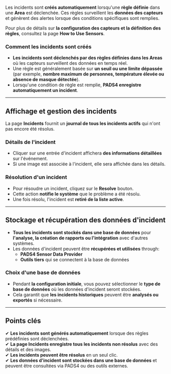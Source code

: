 Les incidents sont **créés automatiquement** lorsqu'une **règle définie** dans une **Area** est déclenchée. Ces règles surveillent les **données des capteurs** et génèrent des alertes lorsque des conditions spécifiques sont remplies.

Pour plus de détails sur **la configuration des capteurs et la définition des règles**, consultez la page **How to Use Sensors**.

### **Comment les incidents sont créés**

* **Les incidents sont déclenchés par des règles définies dans les Areas** où les capteurs surveillent des données en temps réel.
* Une règle est généralement basée sur **un seuil ou une limite dépassée** (par exemple, **nombre maximum de personnes, température élevée ou absence de masque détectée**).
* Lorsqu'une condition de règle est remplie, **PADS4 enregistre automatiquement un incident**.

***

## **Affichage et gestion des incidents**

La page **Incidents** fournit un **journal de tous les incidents actifs** qui n'ont pas encore été résolus.

### **Détails de l'incident**

* Cliquer sur une entrée d'incident affichera **des informations détaillées** sur l'événement.
* Si une image est associée à l'incident, elle sera affichée dans les détails.

### **Résolution d'un incident**

* Pour résoudre un incident, cliquez sur le **Resolve** bouton.
* Cette action **notifie le système** que le problème a été résolu.
* Une fois résolu, l'incident est **retiré de la liste active**.

***

## **Stockage et récupération des données d'incident**

* **Tous les incidents sont stockés dans une base de données** pour **l'analyse, la création de rapports ou l'intégration** avec d'autres systèmes.
* Les données d'incident peuvent être **récupérées et utilisées** through:
  * **PADS4 Sensor Data Provider**
  * **Outils tiers** qui se connectent à la base de données

### **Choix d'une base de données**

* Pendant **la configuration initiale**, vous pouvez sélectionner le **type de base de données** où les données d'incident seront stockées.
* Cela garantit que **les incidents historiques** peuvent être **analysés ou exportés** si nécessaire.

***

## **Points clés**

✔ **Les incidents sont générés automatiquement** lorsque des règles prédéfinies sont déclenchées.\
✔ **La page Incidents enregistre tous les incidents non résolus** avec des détails et des images.\
✔ **Les incidents peuvent être résolus** en un seul clic.\
✔ **Les données d'incident sont stockées dans une base de données** et peuvent être consultées via PADS4 ou des outils externes.
